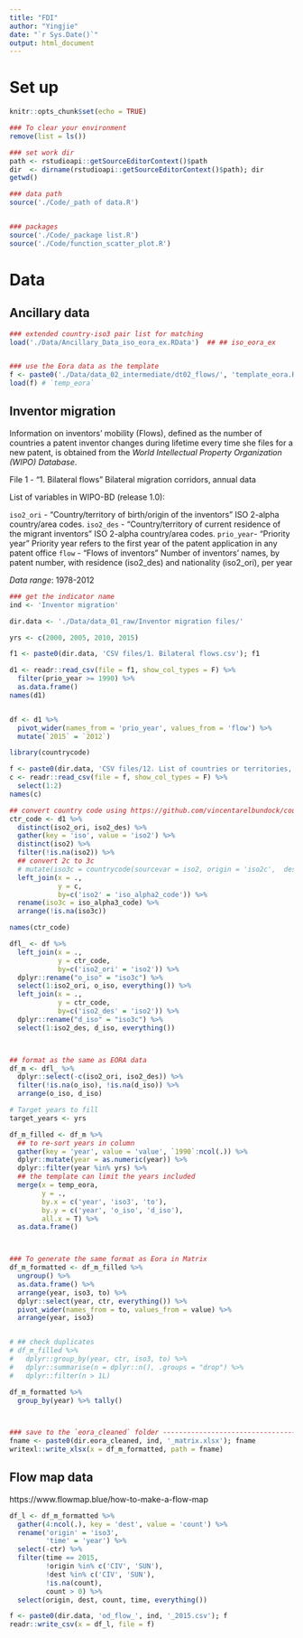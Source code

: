 ```yaml
---
title: "FDI"
author: "Yingjie"
date: "`r Sys.Date()`"
output: html_document
---
```



# Set up
```r
knitr::opts_chunk$set(echo = TRUE)

### To clear your environment 
remove(list = ls())

### set work dir
path <- rstudioapi::getSourceEditorContext()$path
dir  <- dirname(rstudioapi::getSourceEditorContext()$path); dir
getwd()

### data path 
source('./Code/_path of data.R')


### packages
source('./Code/_package list.R')
source('./Code/function_scatter_plot.R')

```


# Data

## Ancillary data
```r

### extended country-iso3 pair list for matching
load('./Data/Ancillary_Data_iso_eora_ex.RData')  ## ## iso_eora_ex


### use the Eora data as the template 
f <- paste0('./Data/data_02_intermediate/dt02_flows/', 'template_eora.RData')
load(f) # `temp_eora`
```



## Inventor migration 

  Information on inventors’ mobility (Flows), defined as the number of countries a patent inventor changes during lifetime every time she files for a new patent, is obtained from the *World Intellectual Property Organization (WIPO) Database*.
  
  File 1 - "1. Bilateral flows" Bilateral migration corridors, annual data
  
  List of variables in WIPO-BD (release 1.0):
 
  `iso2_ori` - "Country/territory of birth/origin of the inventors" ISO 2-alpha country/area codes. 
  `iso2_des` - "Country/territory of current residence of the migrant inventors"  ISO 2-alpha country/area codes. 
  `prio_year`- "Priority year"	Priority year refers to the first year of the patent application in any patent office
  `flow` - "Flows of inventors" Number of inventors' names, by patent number, with residence (iso2_des) and nationality (iso2_ori), per year
  
  *Data range*: 1978-2012
  
```r
### get the indicator name
ind <- 'Inventor migration'

dir.data <- './Data/data_01_raw/Inventor migration files/'

yrs <- c(2000, 2005, 2010, 2015)

f1 <- paste0(dir.data, 'CSV files/1. Bilateral flows.csv'); f1

d1 <- readr::read_csv(file = f1, show_col_types = F) %>%
  filter(prio_year >= 1990) %>%
  as.data.frame()
names(d1)


df <- d1 %>%
  pivot_wider(names_from = 'prio_year', values_from = 'flow') %>%
  mutate(`2015` = `2012`)

```


```r

library(countrycode)

f <- paste0(dir.data, 'CSV files/12. List of countries or territories, and classifications.csv'); f
c <- readr::read_csv(file = f, show_col_types = F) %>%
  select(1:2)
names(c)

## convert country code using https://github.com/vincentarelbundock/countrycode
ctr_code <- d1 %>%
  distinct(iso2_ori, iso2_des) %>%
  gather(key = 'iso', value = 'iso2') %>%
  distinct(iso2) %>%
  filter(!is.na(iso2)) %>%
  ## convert 2c to 3c
  # mutate(iso3c = countrycode(sourcevar = iso2, origin = 'iso2c',  destination = 'iso3c')) %>%
  left_join(x = .,
            y = c,
            by=c('iso2' = 'iso_alpha2_code')) %>%
  rename(iso3c = iso_alpha3_code) %>%
  arrange(!is.na(iso3c))

names(ctr_code)

```


```r

dfl_ <- df %>%
  left_join(x = .,
            y = ctr_code,
            by=c('iso2_ori' = 'iso2')) %>%
  dplyr::rename("o_iso" = "iso3c") %>%
  select(1:iso2_ori, o_iso, everything()) %>%
  left_join(x = .,
            y = ctr_code,
            by=c('iso2_des' = 'iso2')) %>%
  dplyr::rename("d_iso" = "iso3c") %>%
  select(1:iso2_des, d_iso, everything())



## format as the same as EORA data
df_m <- dfl_ %>%
  dplyr::select(-c(iso2_ori, iso2_des)) %>%
  filter(!is.na(o_iso), !is.na(d_iso)) %>%
  arrange(o_iso, d_iso)

# Target years to fill
target_years <- yrs

df_m_filled <- df_m %>%
  ## to re-sort years in column
  gather(key = 'year', value = 'value', `1990`:ncol(.)) %>%
  dplyr::mutate(year = as.numeric(year)) %>%
  dplyr::filter(year %in% yrs) %>%
  ## the template can limit the years included
  merge(x = temp_eora,
        y = .,
        by.x = c('year', 'iso3', 'to'),
        by.y = c('year', 'o_iso', 'd_iso'), 
        all.x = T) %>%
  as.data.frame()



### To generate the same format as Eora in Matrix
df_m_formatted <- df_m_filled %>%
  ungroup() %>%
  as.data.frame() %>%
  arrange(year, iso3, to) %>%
  dplyr::select(year, ctr, everything()) %>%
  pivot_wider(names_from = to, values_from = value) %>%
  arrange(year, iso3)


# ## check duplicates 
# df_m_filled %>%
#   dplyr::group_by(year, ctr, iso3, to) %>%
#   dplyr::summarise(n = dplyr::n(), .groups = "drop") %>%
#   dplyr::filter(n > 1L)

df_m_formatted %>%
  group_by(year) %>% tally()



### save to the `eora_cleaned` folder ----------------------------------------------------
fname <- paste0(dir.eora_cleaned, ind, '_matrix.xlsx'); fname
writexl::write_xlsx(x = df_m_formatted, path = fname)
```

## Flow map data 
  https://www.flowmap.blue/how-to-make-a-flow-map
  
```r

df_l <- df_m_formatted %>%
  gather(4:ncol(.), key = 'dest', value = 'count') %>%
  rename('origin' = 'iso3', 
         'time' = 'year') %>%
  select(-ctr) %>%
  filter(time == 2015, 
         !origin %in% c('CIV', 'SUN'),
         !dest %in% c('CIV', 'SUN'),
         !is.na(count),
         count > 0) %>%
  select(origin, dest, count, time, everything())

f <- paste0(dir.data, 'od_flow_', ind, '_2015.csv'); f
readr::write_csv(x = df_l, file = f)

```



